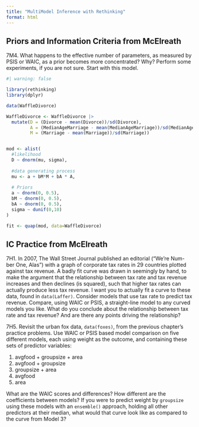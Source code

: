 ```yaml
---
title: "MultiModel Inference with Rethinking"
format: html
---
```


## Priors and Information Criteria from McElreath

7M4. What happens to the effective number of parameters, as measured by PSIS or WAIC, as a prior becomes more concentrated? Why? Perform some experiments, if you are not sure. Start with this model.

```r
#| warning: false

library(rethinking)
library(dplyr)

data(WaffleDivorce)

WaffleDivorce <- WaffleDivorce |>
  mutate(D = (Divorce - mean(Divorce))/sd(Divorce),
         A = (MedianAgeMarriage - mean(MedianAgeMarriage))/sd(MedianAgeMarriage),
         M = (Marriage - mean(Marriage))/sd(Marriage))


mod <- alist(
  #likelihood
  D ~ dnorm(mu, sigma),
  
  #data generating process
  mu <- a + bM*M + bA * A,
  
  # Priors
  a ~ dnorm(0, 0.5),
  bM ~ dnorm(0, 0.5),
  bA ~ dnorm(0, 0.5),
  sigma ~ dunif(0,10)
)

fit <- quap(mod, data=WaffleDivorce)
```

## IC Practice from McElreath

7H1. In 2007, The Wall Street Journal published an editorial (“We’re Num- ber One, Alas”) with a graph of corporate tax rates in 29 countries plotted against tax revenue. A badly fit curve was drawn in seemingly by hand, to make the argument that the relationship between tax rate and tax revenue increases and then declines (is squared), such that higher tax rates can actually produce less tax revenue. I want you to actually fit a curve to these data, found in `data(Laffer)`. Consider models that use tax rate to predict tax revenue. Compare, using WAIC or PSIS, a straight-line model to any curved models you like. What do you conclude about the relationship between tax rate and tax revenue? And are there any points driving the relationship?


7H5. Revisit the urban fox data, `data(foxes)`, from the previous chapter’s practice problems. Use WAIC or PSIS based model comparison on five different models, each using weight as the outcome, and containing these sets of predictor variables:

(1) avgfood + groupsize + area 
(2) avgfood + groupsize
(3) groupsize + area
(4) avgfood
(5) area

What are the WAIC scores and differences? How different are the coefficients between models? If you were to predict weight by `groupsize` using these models with an `ensemble()` approach, holding all other predictors at their median, what would that curve look like as compared to the curve from Model 3?
